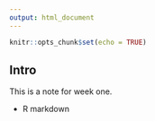 ```yaml
---
output: html_document
---
```


```r
knitr::opts_chunk$set(echo = TRUE)
```

## Intro

This is a note for week one.

- R markdown
